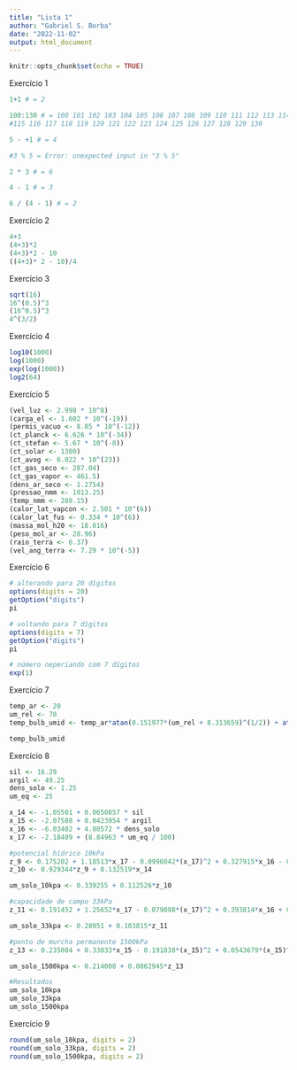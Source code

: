 ---
title: "Lista 1"
author: "Gabriel S. Borba"
date: "2022-11-02"
output: html_document
---

```{r setup, include=FALSE}
knitr::opts_chunk$set(echo = TRUE)
```

Exercício 1
```{r }
1+1 # = 2

100:130 # = 100 101 102 103 104 105 106 107 108 109 110 111 112 113 114 
#115 116 117 118 119 120 121 122 123 124 125 126 127 128 129 130

5 - +1 # = 4

#3 % 5 = Error: unexpected input in "3 % 5"

2 * 3 # = 6

4 - 1 # = 3

6 / (4 - 1) # = 2
```

Exercício 2
```{r}
4+3
(4+3)*2
(4+3)*2 - 10
((4+3)* 2 - 10)/4

```

Exercício 3
```{r}
sqrt(16)
16^(0.5)^3
(16^0.5)^3
4^(3/2)
```

Exercício 4
```{r}
log10(1000)
log(1000)
exp(log(1000))
log2(64)
```

Exercício 5
```{r}
(vel_luz <- 2.998 * 10^8)
(carga_el <- 1.602 * 10^(-19))
(permis_vacuo <- 8.85 * 10^(-12))
(ct_planck <- 6.626 * 10^(-34))
(ct_stefan <- 5.67 * 10^(-8))
(ct_solar <- 1380)
(ct_avog <- 6.022 * 10^(23))
(ct_gas_seco <- 287.04)
(ct_gas_vapor <- 461.5)
(dens_ar_seco <- 1.2754)
(pressao_nmm <- 1013.25)
(temp_nmm <- 288.15)
(calor_lat_vapcon <- 2.501 * 10^(6))
(calor_lat_fus <- 0.334 * 10^(6))
(massa_mol_h20 <- 18.016)
(peso_mol_ar <- 28.96)
(raio_terra <- 6.37)
(vel_ang_terra <- 7.29 * 10^(-5))

```

Exercício 6
```{r}
# alterando para 20 dígitos
options(digits = 20)
getOption("digits")
pi

# voltando para 7 dígitos
options(digits = 7)
getOption("digits")
pi

# número neperiando com 7 dígitos
exp(1)
```

Exercício 7
```{r}
temp_ar <- 20
um_rel <- 70
temp_bulb_umid <- temp_ar*atan(0.151977*(um_rel + 8.313659)^(1/2)) + atan(temp_ar + um_rel) - atan(um_rel - 1.676331) + 0.00391838 * (um_rel)^(3/2)  * atan(0.023101 * um_rel) - 4.686035

temp_bulb_umid
```

Exercício 8
```{r}
sil <- 16.29
argil <- 49.25
dens_solo <- 1.25
um_eq <- 25

x_14 <- -1.05501 + 0.0650857 * sil
x_15 <- -2.07588 + 0.0423954 * argil
x_16 <- -6.03402 + 4.80572 * dens_solo
x_17 <- -2.18409 + (8.84963 * um_eq / 100)

#potencial hídrico 10kPa
z_9 <- 0.175202 + 1.18513*x_17 - 0.0996042*(x_17)^2 + 0.327915*x_16 - 0.0758657*(x_16)^2
z_10 <- 0.929344*z_9 + 0.132519*x_14

um_solo_10kpa <- 0.339255 + 0.112526*z_10

#capacidade de campo 33kPa
z_11 <- 0.191452 + 1.25652*x_17 - 0.079098*(x_17)^2 + 0.393814*x_16 + 0.152095*x_17*x_16

um_solo_33kpa <- 0.28951 + 0.103815*z_11

#ponto de murcha permanente 1500kPa
z_13 <- 0.235084 + 0.33033*x_15 - 0.191838*(x_15)^2 + 0.0543679*(x_15)^3 + 0.977685*x_17 + 0.304174*x_15*x_17 - 0.218857*(x_17)^2 - 0.164373*x_15*(x_17)^2 + 0.0415057*(x_17)^3 + 0.373361*x_16 + 0.0811861*x_17*x_16 - 0.0768087*x_15*x_17*x_16

um_solo_1500kpa <- 0.214008 + 0.0862945*z_13

#Resultados
um_solo_10kpa
um_solo_33kpa
um_solo_1500kpa

```

Exercício 9
```{r}
round(um_solo_10kpa, digits = 2)
round(um_solo_33kpa, digits = 2)
round(um_solo_1500kpa, digits = 2)

```